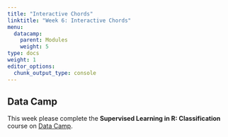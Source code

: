 ```yaml
---
title: "Interactive Chords"
linktitle: "Week 6: Interactive Chords"
menu:
  datacamp:
    parent: Modules
    weight: 5
type: docs
weight: 1
editor_options: 
  chunk_output_type: console
---
```


## Data Camp
This week please complete the **Supervised Learning in R: Classification** course on [Data Camp](https://www.datacamp.com/){target="_blank"}. 
